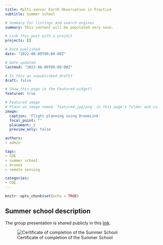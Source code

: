 ```yaml
---
title: Multi-sensor Earth Observation in Practice
subtitle: Summer School

# Summary for listings and search engines
summary: This content will be populated very soon.

# Link this post with a project
projects: []

# Date published
date: "2022-08-09T00:00:00Z"

# Date updated
lastmod: "2022-08-09T00:00:00Z"

# Is this an unpublished draft?
draft: false

# Show this page in the Featured widget?
featured: true

# Featured image
# Place an image named `featured.jpg/png` in this page's folder and customize its options here.
image:
  caption: 'Flight planning using DroneLink'
  focal_point: ""
  placement: 2
  preview_only: false

authors:
- admin

tags:
- CDE 
- summer school 
- drones 
- remote sensing

categories:
- CDE
---
```


```r
knitr::opts_chunk$set(echo = TRUE)
```

## Summer school description



The group presentation is shared publicly in this [link](https://docs.google.com/presentation/d/1PXJswGYgMt_b4YgkVeATi3lK0NWTRz_6kl3Aeh_eu5k/edit?usp=sharing).

![Certificate of completion of the Summer School](ss_certificate.png)
